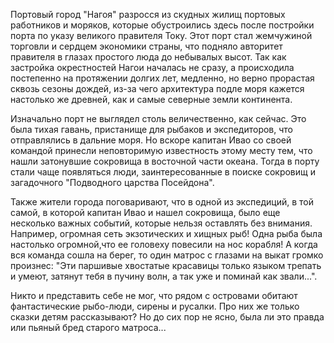 Портовый город "Нагоя" разросся из скудных жилищ портовых работников и моряков, которые обустроились здесь после постройки порта по указу великого правителя Току.
Этот порт стал жемчужиной торговли и сердцем экономики страны, что подняло авторитет правителя в глазах простого люда до небывалых высот.
Так как застройка окрестностей Нагои началась не сразу, а происходила постепенно на протяжении долгих лет, медленно, но верно прорастая сквозь сезоны дождей, из-за чего архитектура подле моря кажется настолько же древней, как и самые северные земли континента.

Изначально порт не выглядел столь величественно, как сейчас.
Это была тихая гавань, пристанище для рыбаков и экспедиторов, что отправлялись в дальние моря.
Но вскоре капитан Ивао со своей командой принесли неповторимую известность этому месту тем, что нашли затонувшие сокровища в восточной части океана. Тогда в порту стали чаще появляться люди, заинтересованные в поиске сокровищ и загадочного "Подводного царства Посейдона".

Также жители города поговаривают, что в одной из экспедиций, в той самой, в которой капитан Ивао и нашел сокровища, было еще несколько важных событий, которые нельзя оставлять без внимания.
Например, огромная сеть экзотических и хищных рыб! Одна рыба была настолько огромной,что ее головеху повесили на нос корабля! А когда вся команда сошла на берег, то один матрос с глазами на выкат громко произнес: "Эти паршивые хвостатые красавицы только языком трепать и умеют, затянут тебя в пучину волн, а так уже и поминай как звали...".

Никто и представить себе не мог, что рядом с островами обитают фантастические рыбо-люди, сирены и русалки.
Про них же только сказки детям рассказывают?
Но до сих пор не ясно, была ли это правда или пьяный бред старого матроса...
